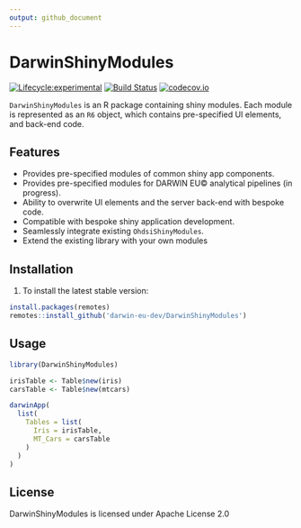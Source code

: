 ```yaml
---
output: github_document
---
```


# DarwinShinyModules

[![Lifecycle:experimental](https://img.shields.io/badge/lifecycle-experimental-orange.svg)](https://lifecycle.r-lib.org/articles/stages.html#experimental)
[![Build Status](https://github.com/darwin-eu-dev/DarwinShinyModules/workflows/R-CMD-check/badge.svg)](https://github.com/darwin-eu-dev/DarwinShinyModules/actions?query=workflow%3AR-CMD-check)
[![codecov.io](https://codecov.io/github/darwin-eu-dev/DarwinShinyModules/coverage.svg?branch=main)](https://codecov.io/github/darwin-eu-dev/DarwinShinyModules?branch=main)

`DarwinShinyModules` is an R package containing shiny modules. Each module is
represented as an `R6` object, which contains pre-specified UI elements, and
back-end code.

## Features
- Provides pre-specified modules of common shiny app components.
- Provides pre-specified modules for DARWIN EU© analytical pipelines (in progress).
- Ability to overwrite UI elements and the server back-end with bespoke code.
- Compatible with bespoke shiny application development.
- Seamlessly integrate existing `OhdsiShinyModules`.
- Extend the existing library with your own modules


## Installation
1. To install the latest stable version:

```r
install.packages(remotes)
remotes::install_github('darwin-eu-dev/DarwinShinyModules')
```


## Usage
```r
library(DarwinShinyModules)

irisTable <- Table$new(iris)
carsTable <- Table$new(mtcars)

darwinApp(
  list(
    Tables = list(
      Iris = irisTable,
      MT_Cars = carsTable
    )
  )
)
```

## License
DarwinShinyModules is licensed under Apache License 2.0

